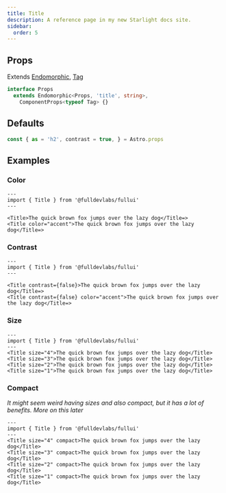 ```yaml
---
title: Title
description: A reference page in my new Starlight docs site.
sidebar:
  order: 5
---
```


## Props
Extends [Endomorphic](/guides/endomorphic), [Tag](/components/tag)
```ts
interface Props
  extends Endomorphic<Props, 'title', string>,
    ComponentProps<typeof Tag> {}
```

## Defaults
```js
const { as = 'h2', contrast = true, } = Astro.props
```

## Examples
### Color
```astro live
---
import { Title } from '@fulldevlabs/fullui'
---

<Title>The quick brown fox jumps over the lazy dog</Title=>   
<Title color="accent">The quick brown fox jumps over the lazy dog</Title=>  
```

### Contrast
```astro live
---
import { Title } from '@fulldevlabs/fullui'
---

<Title contrast={false}>The quick brown fox jumps over the lazy dog</Title=>   
<Title contrast={false} color="accent">The quick brown fox jumps over the lazy dog</Title=>  
```

### Size
```astro live
---
import { Title } from '@fulldevlabs/fullui'
---
<Title size="4">The quick brown fox jumps over the lazy dog</Title>   
<Title size="3">The quick brown fox jumps over the lazy dog</Title>   
<Title size="2">The quick brown fox jumps over the lazy dog</Title>  
<Title size="1">The quick brown fox jumps over the lazy dog</Title>   
```

### Compact
*It might seem weird having sizes and also compact, but it has a lot of benefits. More on this later*
```astro live
---
import { Title } from '@fulldevlabs/fullui'
---
<Title size="4" compact>The quick brown fox jumps over the lazy dog</Title>   
<Title size="3" compact>The quick brown fox jumps over the lazy dog</Title>   
<Title size="2" compact>The quick brown fox jumps over the lazy dog</Title>  
<Title size="1" compact>The quick brown fox jumps over the lazy dog</Title>   
```
